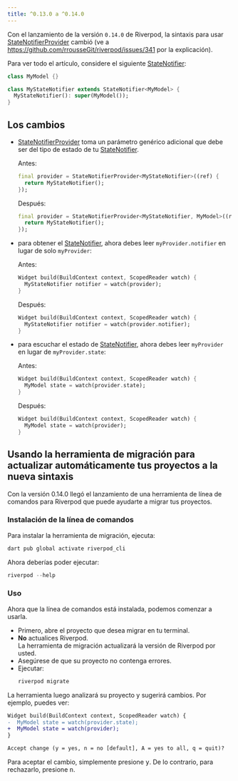 ```yaml
---
title: ^0.13.0 a ^0.14.0
---
```


Con el lanzamiento de la versión `0.14.0` de Riverpod, la sintaxis para usar [StateNotifierProvider] cambió
(ve a https://github.com/rrousseGit/riverpod/issues/341 por la explicación).


Para ver todo el artículo, considere el siguiente [StateNotifier]:

```dart
class MyModel {}

class MyStateNotifier extends StateNotifier<MyModel> {
  MyStateNotifier(): super(MyModel());
}
```

## Los cambios
- [StateNotifierProvider] toma un parámetro genérico adicional que debe ser del tipo de estado de tu [StateNotifier].

  Antes:

  ```dart
  final provider = StateNotifierProvider<MyStateNotifier>((ref) {
    return MyStateNotifier();
  });
  ```

  Después:

  ```dart
  final provider = StateNotifierProvider<MyStateNotifier, MyModel>((ref) {
    return MyStateNotifier();
  });
  ```

- para obtener el [StateNotifier], ahora debes leer `myProvider.notifier` en lugar de solo `myProvider`:

  Antes:    

  ```dart
  Widget build(BuildContext context, ScopedReader watch) {
    MyStateNotifier notifier = watch(provider);
  }
  ```

  Después:

  ```dart
  Widget build(BuildContext context, ScopedReader watch) {
    MyStateNotifier notifier = watch(provider.notifier);
  }
  ```

- para escuchar el estado de [StateNotifier], ahora debes leer `myProvider` en lugar de `myProvider.state`:

  Antes:

  ```dart
  Widget build(BuildContext context, ScopedReader watch) {
    MyModel state = watch(provider.state);
  }
  ```

  Después:

  ```dart
  Widget build(BuildContext context, ScopedReader watch) {
    MyModel state = watch(provider);
  }
  ```

## Usando la herramienta de migración para actualizar automáticamente tus proyectos a la nueva sintaxis

Con la versión 0.14.0 llegó el lanzamiento de una herramienta de línea de comandos para Riverpod que puede ayudarte a migrar tus proyectos.

### Instalación de la línea de comandos

Para instalar la herramienta de migración, ejecuta:

```sh
dart pub global activate riverpod_cli
```

Ahora deberías poder ejecutar:

```dart
riverpod --help
```

### Uso

Ahora que la línea de comandos está instalada, podemos comenzar a usarla.

- Primero, abre el proyecto que desea migrar en tu terminal.
- **No** actualices Riverpod.  
  La herramienta de migración actualizará la versión de Riverpod por usted.
- Asegúrese de que su proyecto no contenga errores.
- Ejecutar:
  ```sh
  riverpod migrate
  ```
  
La herramienta luego analizará su proyecto y sugerirá cambios. Por ejemplo, puedes ver:

```diff
Widget build(BuildContext context, ScopedReader watch) {
-  MyModel state = watch(provider.state);
+  MyModel state = watch(provider);
}

Accept change (y = yes, n = no [default], A = yes to all, q = quit)? 
```

Para aceptar el cambio, simplemente presione <kbd>y</kbd>. De lo contrario, para rechazarlo, presione <kbd>n</kbd>.

[statenotifierprovider]: ../providers/state_notifier_provider
[statenotifier]: https://pub.dev/documentation/state_notifier/latest/state_notifier/StateNotifier-class.html
